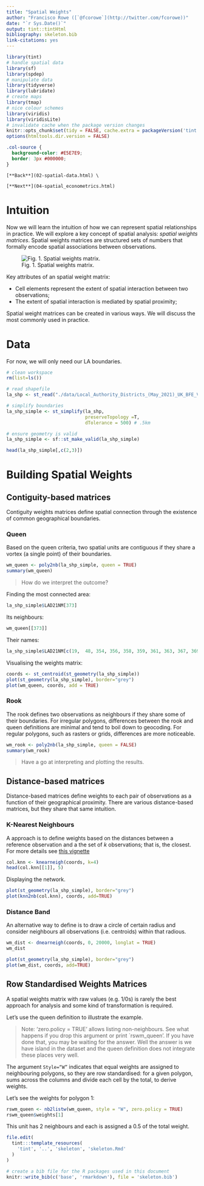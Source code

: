 ```yaml
---
title: "Spatial Weights"
author: "Francisco Rowe ([`@fcorowe`](http://twitter.com/fcorowe))"
date: "`r Sys.Date()`"
output: tint::tintHtml
bibliography: skeleton.bib
link-citations: yes
---
```


```r
library(tint)
# handle spatial data
library(sf)
library(spdep)
# manipulate data
library(tidyverse)
library(lubridate)
# create maps
library(tmap)
# nice colour schemes
library(viridis) 
library(viridisLite)
# invalidate cache when the package version changes
knitr::opts_chunk$set(tidy = FALSE, cache.extra = packageVersion('tint'), class.source = "col-source")
options(htmltools.dir.version = FALSE)
```


```css
.col-source {
  background-color: #E5E7E9;
  border: 3px #000000;
}
```

```marginfigure
[**Back**](02-spatial-data.html) \
  
[**Next**](04-spatial_econometrics.html)
```

# Intuition

Now we will learn the intuition of how we can represent spatial relationships in practice.
We will explore a key concept of spatial analysis: *spatial weights matrices*.
Spatial weights matrices are structured sets of numbers that formally encode spatial associations between observations.

![Fig. 1. Spatial weights matrix.](./figs/spatial_weight.png) 

Key attributes of an spatial weight matrix:

-   Cell elements represent the extent of spatial interaction between two observations;\
-   The extent of spatial interaction is mediated by spatial proximity;

Spatial weight matrices can be created in various ways.
We will discuss the most commonly used in practice.

# Data

For now, we will only need our LA boundaries.

```r
# clean workspace
rm(list=ls())

# read shapefile
la_shp <- st_read("./data/Local_Authority_Districts_(May_2021)_UK_BFE_V3/LAD_MAY_2021_UK_BFE_V2.shp")

# simplify boundaries
la_shp_simple <- st_simplify(la_shp, 
                             preserveTopology =T,
                             dTolerance = 500) # .5km

# ensure geometry is valid
la_shp_simple <- sf::st_make_valid(la_shp_simple)

head(la_shp_simple[,c(2,3)])

```

# Building Spatial Weights

## Contiguity-based matrices

Contiguity weights matrices define spatial connection through the existence of common geographical boundaries.

### Queen

Based on the queen criteria, two spatial units are contiguous if they share a vortex (a single point) of their boundaries.

```r
wm_queen <- poly2nb(la_shp_simple, queen = TRUE)
summary(wm_queen)
```

> How do we interpret the outcome?

Finding the most connected area:

```r
la_shp_simple$LAD21NM[373]
```

Its neighbours:

```r
wm_queen[[373]]
```

Their names:

```r
la_shp_simple$LAD21NM[c(19,  48, 354, 356, 358, 359, 361, 363, 367, 369, 371, 374)]
```

Visualising the weights matrix:

```r
coords <- st_centroid(st_geometry(la_shp_simple))
plot(st_geometry(la_shp_simple), border="grey")
plot(wm_queen, coords, add = TRUE)
```

### Rook

The rook defines two observations as neighbours if they share some of their boundaries.
For irregular polygons, differences between the rook and queen definitions are minimal and tend to boil down to geocoding.
For regular polygons, such as rasters or grids, differences are more noticeable.

```r
wm_rook <- poly2nb(la_shp_simple, queen = FALSE)
summary(wm_rook)
```

> Have a go at interpreting and plotting the results.

## Distance-based matrices

Distance-based matrices define weights to each pair of observations as a function of their geographical proximity.
There are various distance-based matrices, but they share that same intuition.

### K-Nearest Neighbours

A approach is to define weights based on the distances between a reference observation and a the set of *k* observations; that is, the closest.
For more details see [this vignette](https://r-spatial.github.io/spdep/reference/knearneigh.html)

```r
col.knn <- knearneigh(coords, k=4)
head(col.knn[[1]], 5)
```

Displaying the network.

```r
plot(st_geometry(la_shp_simple), border="grey")
plot(knn2nb(col.knn), coords, add=TRUE)
```

### Distance Band

An alternative way to define is to draw a circle of certain radius and consider neighbours all observations (i.e. centroids) within that radious.

```r
wm_dist <- dnearneigh(coords, 0, 20000, longlat = TRUE)
wm_dist
```

```r
plot(st_geometry(la_shp_simple), border="grey")
plot(wm_dist, coords, add=TRUE)
```

## Row Standardised Weights Matrices

A spatial weights matrix with raw values (e.g. 1/0s) is rarely the best approach for analysis and some kind of transformation is required.

Let's use the queen definition to illustrate the example.

> Note: 'zero.policy = TRUE' allows listing non-neighbours.
> See what happens if you drop this argument or print \`rswm_queen'.
> If you have done that, you may be waiting for the answer.
> Well the answer is we have island in the dataset and the queen definition does not integrate these places very well.

The argument `Style=“W”` indicates that equal weights are assigned to neighbouring polygons, so they are row standardised: for a given polygon, sums across the columns and divide each cell by the total, to derive weights.

Let's see the weights for polygon 1:

```r
rswm_queen <- nb2listw(wm_queen, style = "W", zero.policy = TRUE)
rswm_queen$weights[1]
```

This unit has 2 neighbours and each is assigned a 0.5 of the total weight.

```r
file.edit(
  tint:::template_resources(
    'tint', '..', 'skeleton', 'skeleton.Rmd'
  )
)
```

```r
# create a bib file for the R packages used in this document
knitr::write_bib(c('base', 'rmarkdown'), file = 'skeleton.bib')
```
